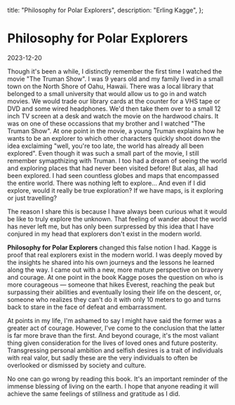   title: "Philosophy for Polar Explorers",
  description: "Erling Kagge",
};

<BackButton />

# Philosophy for Polar Explorers

<Date>2023-12-20</Date>

Though it's been a while, I distinctly remember the first time I watched the movie "The Truman Show". I was 9 years old and my family lived in a small town on the North Shore of Oahu, Hawaii. There was a local library that belonged to a small university that would allow us to go in and watch movies. We would trade our library cards at the counter for a VHS tape or DVD and some wired headphones. We'd then take them over to a small 12 inch TV screen at a desk and watch the movie on the hardwood chairs. It was on one of these occassions that my brother and I watched "The Truman Show". At one point in the movie, a young Truman explains how he wants to be an explorer to which other characters quickly shoot down the idea exclaiming "well, you're too late, the world has already all been explored". Even though it was such a small part of the movie, I still remember symapthizing with Truman. I too had a dream of seeing the world and exploring places that had never been visited before! But alas, all had been explored. I had seen countless globes and maps that encompassed the entire world. There was nothing left to explore... And even if I did explore, would it really be true exploration? If we have maps, is it exploring or just travelling?

The reason I share this is because I have always been curious what it would be like to truly explore the unknown. That feeling of wander about the world has never left me, but has only been surpressed by this idea that I have conjured in my head that explorers don't exist in the modern world.

**Philosophy for Polar Explorers** changed this false notion I had. Kagge is proof that real explorers exist in the modern world. I was deeply moved by the insights he shared into his own journeys and the lessons he learned along the way. I came out with a new, more mature perspective on bravery and courage. At one point in the book Kagge poses the question on who is more courageous — someone that hikes Everest, reaching the peak but surpassing their abilities and eventually losing their life on the descent, or, someone who realizes they can't do it with only 10 meters to go and turns back to stare in the face of defeat and embarrassment.

At points in my life, I'm ashamed to say I might have said the former was a greater act of courage. However, I've come to the conclusion that the latter is far more brave than the first. And beyond courage, it's the most valiant thing given consideration for the lives of loved ones and future posterity. Transgressing personal ambition and selfish desires is a trait of individuals with real valor, but sadly these are the very individuals to often be overlooked or dismissed by society and culture.

No one can go wrong by reading this book. It's an important reminder of the immense blessing of living on the earth. I hope that anyone reading it will achieve the same feelings of stillness and gratitude as I did.
